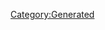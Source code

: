 {{Database/Music/MusicInfo
 |ID=75
 |Cov=73
 |Cd=19
 |Nam=73
 |Div=73
 |Ma=2
 |SerieId=1
 |SerieLogoId=1
 |WavId=73
 |VariationId=0
 |Dsc=73
 |Strt=10
 |ValkyrieBattle=1
 |ValkyrieIntro=1
 |ValkyrieIntroSky=1
 |DivaSolo=1
 |DivaMulti=1
 |Exp=2
}}
[[Category:Generated]]

